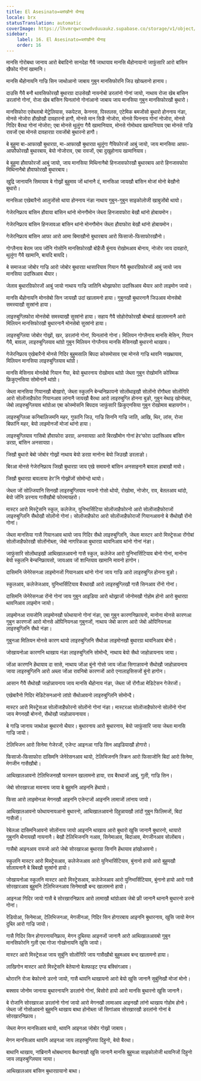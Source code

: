 ```yaml
---
title: El Asesinato=ब्लांखौनो थैनाइ
locale: brx
statusTranslation: automatic
coverImage: https://lhvmrqwrcowdvduuaukz.supabase.co/storage/v1/object/public/strapi-uploads/small_cover-educacion-fundamental.webp-2d51a7828a2b1309555be27f7e2a61a0.webp
sidebar:
    label: 16. El Asesinato=ब्लांखौनो थैनाइ
    order: 16
---
```

मानसि गोरोबथा जानाय आरो बेबादिनो सानदेहा गैयै जाथायाव मानसि थैहोनायानो जाफुंसारि आरो बांसिन खैफोद गोनां खामानि।

मानसि थैहोनायनि गाज्रि सिन जाथोआनो जाबाय गुबुन मानसिफोरनि जिउ खोख्लानो हानाय।

दाउसि गैयै बनौ थावसिफोरखौ बुथारग्रा दाउसेखौ नायनोबो डरलांनो गोनां जायो, नाथाय रोजा खेब बांसिन डरलांनो गोनां, रोजा खेब बांसिन घिनलांनो गोनांआनो जाबाय जाय मानसिया गुबुन मानसिफोरखौ बुथारो।

मानसिफोरा एसेब्लाबो मेट्रेलियास, स्कपेटस, केननस, पिस्तलस, एटेमिक बमजोंसो बुथारो होननाय नंङा, मोनसे नोजोरा हौखोखौ दावहारनो हागौ, मोनसे मान सिङै नोजोरा, मोनसे घिननाय गोनां नोजोरा, मोनसे गिदिर बैरथा गोनां नोजोरा; एबा मोनसे थुलुंगा गैयै खामानियाव, मोनसे गोमोथाव खामानियाव एबा मोनसे गाज्रि रावजों एबा मोनसे दावहारग्रा रावजोंबो बुथारनो हागौ।

बे बुहुमा बा-आफाखौ बुथारग्रा, मा-आफाखौ बुथारग्रा थुलुंगा गैयिफोरजों आबुं जायो, जाय मानसिया आफा-आफौफोरखौ बुथारबाय, बेयो नोजोराव, एबा रावजों, एबा दुखुहोनाय खामानियाव।

बे बुहुमा हौवाफोरजों आबुं जायो, जाय मानसिया मिथिनानैबो हिनजावफोरखौ बुथारबाय आरो हिनजावफोरा मिथिनानैबो हौवाफोरखौ बुथारबाय।

खुद्रि जानायनि सिमायाव बे गोख्रों बुहुमाव जों थांनानै दं, मानसिआ जायखौ बांसिन मोजां मोनो बेखौनो बुथारो।

मानसिआ एखेबारैनो आलुजोंसो थाया होननाय नंङा नाथाय गुबुन-गुबुन साइकोलोजी खाबुजोंबो थायो।

गेजेरनिफ्राय बांसिन हौवाया बांसिन थांनो मोनगौमोन जेब्ला हिनजावफोरा बेखौ थांनो होबायमोन।

गेजेरनिफ्राय बांसिन हिनजावआ बांसिन थांनो मोनगौमोन जेब्ला हौवाफोरा बेखौ थांनो होबायमोन।

गेजेरनिफ्राय बांसिन आफा आरो आमा बिमाखौनो बुथारबाय आरो फिसाजो-फिसाफोरखौनो।

गोग्लैनाय बेराम जाय जोंनि गोसोनि मानसिफोरखौ बोहैजोँ बुंनाय रोखोमआव बोनाय, नोजोर जाय दावहारो, थुलुंगा गैयै खामानि, बायदि बायदि।

बे समाजआ जोबोर गाज्रि आरो जोबोर बुथारग्रा थासारियाव गियान गैयै बुथारग्रिफोरजों आबुं जायो जाय मानसिया उदांस्रिआव थैयार।

जेलाव बुथारग्रिफोरजों आबुं जायो नाथाय गाज्रि जातिनि थोख्राफोरा उदांस्रिआव थैयार आरो लाइमोन जायो।

मानसि थैहोनायनि मोनसेबो सिन जायखौ उदां खालामनो हाया। गुबुनखौ बुथारनानै जिउआव मोनसेबो समस्याखौ सुस्रांनो हाया।

लाइरुबुग्लिफोरा मोनसेबो समस्याखौ सुस्रांनो हाया। सहाय गैयै सोहोरोफोरखौ बोम्बार्ड खालामनानै आरो मिलियन मानसिफोरखौ बुथारनानै मोनसेबो सुस्रांनो हाया।

लाइरुबुग्लिया जोबोर गोख्रों, खर, डरलांनो गोनां, घिनलांनो गोनां। मिलियन गोग्लैनाय मानसि मेसिन, गियान गैयै, बावला, लाइरुबुग्लियाव थांग्रो गुबुन मिलियन गोग्लैनाय मानसि मेसिनखौ बुथारनो थाखाय।

गेजेरनिफ्राय एखेबारैनो मोनसे गिदिर बुहुमसालि बिपदा कोसमोसाव एबा मोनसे गाज्रि थावनि नखथ्रायाव, मिलियन मानसिया लाइरुबुग्लियाव थांग्रो।

मानसि मेसिनाव मोनसेबो गियान गैया, बेयो बुथारनाय रोखोमाव थांग्रो जेब्ला गुबुन रोखोमनि कोस्मिक फ्रिकुएनसिया सोमोनानै थांग्रो।

जेब्ला मानसिया गियानखौ बोखारो, जेब्ला स्कुलनि बेन्चनिफ्रायनो सोलोंथाइखौ सोलोंनो रोंगौब्ला सोलोंगिरि आरो सोलोंजाहैफोरा गियानआव लांनानै जायखौ बैरथा आरो लाइरुबुग्लि होनना बुङो, गुबुन मेथाइ खोनोब्ला, जेबो लाइरुबुग्लियाव थांग्रोआ एबा कोस्मोसनि बिपदाव जाफुंसारि फ्रिकुएनसिया गुबुन रोखोमाव बाहायगोन।

लाइरुबुग्लिआ कनिबालिजमनि महर, गुफानि जिउ, गाज्रि सिननि गाज्रि जाति, आखि, थिर, लांस, रोजा बिफांनि महर, बेयो लाइमोनजों मोजां थांनो हाया।

लाइरुबुग्लियाव गासिबो हौवाफोरा डरग्रा, अनसायग्रा आरो बिरखौमोन गोनां हेर'फोरा उदांस्रिआव बांसिन डरग्रा, बांसिन अनसायग्रा।

जिखौ बुथारो बेबो जोबोर गोख्रों नाथाय बेयो डरग्रा मानोना बेयो जिउखौ डरलाङो।

बिरआ मोनसे गेजेरनिफ्राय जिखौ बुथारग्रा जाय एखे समावनो बांसिन अनसाइनानै बावला हाबाखौ मावो।

जिखौ बुथारग्रा बावलाया हेर'नि गोख्रोंजों सोमोन्दो थायो।

जेब्ला जों सोल्जियानि सिनखौ लाइरुबुग्लियाव नायनो गोसो थोयो, रोखोमा, नोजोर, राव, बेतलआव थांदो, बेयो जोंनि डरनाय गासैखौबो फोरमायहरो।

मास्टर आरो मिस्ट्रेसनि स्कुल, कलेजेज, युनिभार्सिटिया सोलोंजाहैफोरनो आरो सोलोंजाहैफोराजों लाइरुबुग्लिनि सैथोखौ सोलोंनो गोनां। सोलोंजाहैफोरा आरो सोलोंजाहैफोराजों गियानआवनो बे सैथोखौ रोंनो गोनां।

जेब्ला मानसिया गासै गियानआव थायो जाय गिदिर सैथो लाइरुबुग्लिनि, जेब्ला मास्टर आरो मिस्ट्रेसआ रोंगोबां सोलोंजाहैफोरखौ सोलोंनोब्ला, जेबो नागरिकआ बुथारग्रा थावनिआव थांनो गोनां नंङा।

जाफुंसारि सोलोंथाइखौ आथिखालआवनो गासै स्कुल, कलेजेज आरो युनिभार्सिटियाव बोनो गोनां, मानोना बेयो स्कुलनि बेन्चनिफ्रायसो, जायआव जों शान्तियाव खामानि मावनो हागोन।

दासिमनि जेनेरेसनआ लाइमोनजों गियानआव थांनो गोनां जाय गाज्रि आरो लाइरुबुग्लि होनना बुङो।

स्कुलआव, कलेजेजआव, युनिभार्सिटियाव बैरथाखौ आरो लाइरुबुग्लिखौ गासै सिनआव रोंनो गोनां।

दासिमनि जेनेरेसनआ रोंनो गोनां जाय गुबुन आइडिया आरो थोख्राजों जोनोमखौ गोहोम होनो आरो बुथारग्रा थावनिआव लाइमोन जायो।

लाइमोनआ रायजोनि लाइमोनखौ फोथायानो गोनां नंङा, एबा गुबुन कारणनिफ्रायनो, मानोना मोनसे कारणआ गुबुन कारणजों आरो मोनसे ओपिनियनआ गुबुनजों, नाथाय जेबो कारण आरो जेबो ओपिनियनआ लाइरुबुग्लिनि सैथो नंङा।

गुबुनआ मिलियन मोनसे कारण थायो लाइरुबुग्लिनि सैथोआ लाइमोनखौ बुथारग्रा थावनिआव बोनो।

जोखायनोआ कारणनि थाखाय नंङा लाइरुबुग्लिनि सोमोन्दै, नाथाय बेयो सैथो जाहोन्नायनाय जाया।

जोंआ कारणनि हेंथायाव दा सासे, नाथाय जोंआ बुंनो गोसो जाय जोंआ सिगाङावनो सैथोखौ जाहोन्नायनाय जाया लाइरुबुग्लिनि आरो अब्ला जोंआ रावनिबो कारणजों आरो एनालाइसिसजों बुंनो हागोन।

आसान गैयै सैथोखौ जाहोन्नायनाय जाय मानसि थैहोनाय नंङा, जेब्ला जों रोंगौआ मेडिटेसन गेजेरजों।

एखेबारैनो गिदिर मेडिटेसनआनो लांग्रो सैथोआवनो लाइरुबुग्लिनि सोमोन्दै।

मास्टर आरो मिस्ट्रेसआ सोलोंजाहैफोरनो सोलोंनो गोनां नंङा। मास्टरआ सोलोंजाहैफोरनो सोलोंनो गोनां जाय मेगनखौ बोननो, सैथोखौ जाहोन्नायनायाव।

बे गाज्रि जानाय जाथोआ बुथारनो थैयार। बुथारनाय आरो बुथारनाय, बेयो जाफुंसारि जाया जेब्ला मानसि गाज्रि जायो।

टेलिभिजन आरो सिनेमा गेजेरजों, एजेन्ट आइनआ गाज्रि सिन आइडियाखौ होगारो।

फिसाजो-फिसाफोरा दासिमनि जेनेरेसनआव थायो, टेलिभिजननि स्क्रिन आरो फिसाजोनि बिदां आरो सिनेमा, मेगजीन गासैखौबो।

आथिखालआवनो टेलिभिजनखौ फानसन खालामनो हाया, राव बैरथाजों आबुं, गुली, गाज्रि सिन।

जेबो सोरखारआ मावनाय जाया बे बुहुमनि आइननि हेंथायो।

फिसा आरो लाइमोनआ मेगनखौ आइननि एजेन्टजों आइननि लामाजों लांनाय जायो।

आथिखालआवनो फोथायनायआनो बुथारनो, आथिखालआवनो दिहुन्नायखौ लांदों गुबुन फिलिमजों, बिदां गासैजों।

रेबेलआ दासिमनिआवनो सोलोंनाय जायो आइननि थाखाय आरो बुथारो खुसि जानानै बुथारनो, थायारो गुबुननि थैनायखौ नायनानै। बेखौ टेलिभिजननि नआव, सिनेमाआव, बिदांआव, मेगजीनआव सोलोंबाय।

गासैबो आइनआव रायजो आरो जेबो सोरखारआ बुथारग्रा सिननि हेंथायाव हांखोआवनो।

स्कुलनि मास्टर आरो मिस्ट्रेसआव, कलेजेजआव आरो युनिभार्सिटियाव, बुंनानो हायो आरो बुहुमखौ सोलायनानै बे बिबखौ सुस्रांनो हायो।

जोखायनोआ स्कुलनि मास्टर आरो मिस्ट्रेसआव, कलेजेजआव आरो युनिभार्सिटियाव, बुंनानो हायो आरो गासै सोरखारआव बुहुमनि टेलिभिजनआव सिनेमाखौ बन्द खालामनो हायो।

आइनआ गिदिर जायो गासै बे सोरखारनिफ्राय आरो लामाखौ थांग्रोआव जेबो फ्री जानानै थानानै बुथारनो डरनो गोनां।

रेडियोआ, सिनेमाआ, टेलिभिजनआ, मेगजीनआ, गिदिर सिन होगारबाय आइननि बुथारनाय, खुसि जायो मेगन दुब्लि आरो गाज्रि जायो।

गासै गिदिर सिन होगारनायनिफ्राय, मेगन दुब्लिया आइनजों जानानै आरो आथिखालआवबो गुबुन मानसिफोरनि गुली एबा गोजा गोखोनायनि खुसि जायो।

मास्टर आरो मिस्ट्रेसआ जाय सुबुंनि सोलोंगिरि जाय गासैखौबो बुहुमआव बन्द खालामनो हाया।

लाखिगोन मास्टर आरो मिस्ट्रेसनि बेतेयानो बेलफाइट एण्ड बक्सिंगआव।

थोरारनि रोजा बेफोरनो डरनो जायो, गासै थावनि थाखायनो आरो बेयो खुसि जानानै सुबुंनिखौ मोजां मोनो।

बक्साव जोनोम जानाया बुथारनायनि डरलांनो गोनां, बिसोरो हायो आरो मानसि बुथारनो खुसि जानानै।

बे रोजानि सोरखारआ डरलांनो गोनां जायो आरो मेगनखौ लामाआव आइनखौ लांनो थाखाय गोहोम होनो। जेब्ला जों गोसोआवनो बुहुमनि थाखाय बाथा होनोब्ला जों सिगांआव सोरखारखौ डरलांनो गोनां बे सोरखारनिफ्राय।

जेब्ला मेगन मानसिआव थायो, थावनि आइनआ जोबोर गोख्रों जाबाय।

मेगन मानसिआव थावनि आइनआ जाय लाइरुबुग्लिया दिहुनो, बेयो बैरथा।

बाथानि थाखाय, नांब्रिनानै थोबथानाय बैथानाखौ खुसि जानानै मानसि बुहुमआ साइकोलोजी थावनिजों दिहुनो जाय लाइरुबुग्लियाव जाया।

आथिखालआव बांसिन बुथारग्रायानो बाथा।

